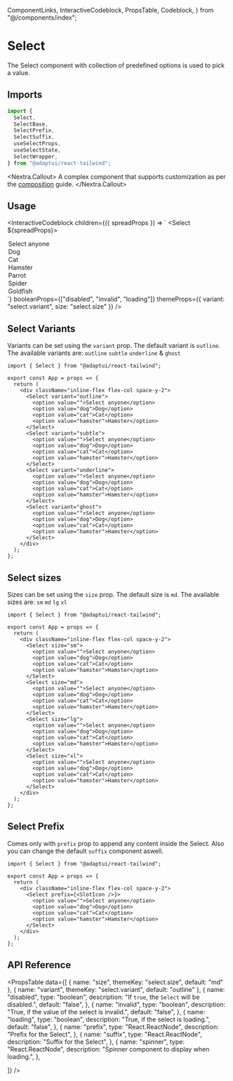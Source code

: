   ComponentLinks,
  InteractiveCodeblock,
  PropsTable,
  Codeblock,
} from "@/components/index";

# Select

The Select component with collection of predefined options is used to pick a
value.

<ComponentLinks github="select" theme="select" story="forms-select" />

## Imports

```js
import {
  Select,
  SelectBase,
  SelectPrefix,
  SelectSuffix,
  useSelectProps,
  useSelectState,
  SelectWrapper,
} from "@adaptui/react-tailwind";
```

<Nextra.Callout>
  A complex component that supports customization as per the
  [composition](/docs/composition) guide.
</Nextra.Callout>

## Usage

<InteractiveCodeblock
  children={({ spreadProps }) => `
<Select ${spreadProps}>
  <option value="">Select anyone</option>
  <option value="dog">Dog</option>
  <option value="cat">Cat</option>
  <option value="hamster">Hamster</option>
  <option value="parrot">Parrot</option>
  <option value="spider">Spider</option>
  <option value="goldfish">Goldfish</option>
</Select>`}
  booleanProps={["disabled", "invalid", "loading"]}
  themeProps={{ variant: "select.variant", size: "select.size" }}
/>

## Select Variants

Variants can be set using the `variant` prop. The default variant is `outline`.
The available variants are: `outline` `subtle` `underline` & `ghost`

<Codeblock live noInline>

```
import { Select } from "@adaptui/react-tailwind";

export const App = props => {
  return (
    <div className="inline-flex flex-col space-y-2">
      <Select variant="outline">
        <option value="">Select anyone</option>
        <option value="dog">Dog</option>
        <option value="cat">Cat</option>
        <option value="hamster">Hamster</option>
      </Select>
      <Select variant="subtle">
        <option value="">Select anyone</option>
        <option value="dog">Dog</option>
        <option value="cat">Cat</option>
        <option value="hamster">Hamster</option>
      </Select>
      <Select variant="underline">
        <option value="">Select anyone</option>
        <option value="dog">Dog</option>
        <option value="cat">Cat</option>
        <option value="hamster">Hamster</option>
      </Select>
      <Select variant="ghost">
        <option value="">Select anyone</option>
        <option value="dog">Dog</option>
        <option value="cat">Cat</option>
        <option value="hamster">Hamster</option>
      </Select>
    </div>
  );
};
```

</Codeblock>

## Select sizes

Sizes can be set using the `size` prop. The default size is `md`. The available
sizes are: `sm` `md` `lg` `xl`

<Codeblock live noInline>

```
import { Select } from "@adaptui/react-tailwind";

export const App = props => {
  return (
    <div className="inline-flex flex-col space-y-2">
      <Select size="sm">
        <option value="">Select anyone</option>
        <option value="dog">Dog</option>
        <option value="cat">Cat</option>
        <option value="hamster">Hamster</option>
      </Select>
      <Select size="md">
        <option value="">Select anyone</option>
        <option value="dog">Dog</option>
        <option value="cat">Cat</option>
        <option value="hamster">Hamster</option>
      </Select>
      <Select size="lg">
        <option value="">Select anyone</option>
        <option value="dog">Dog</option>
        <option value="cat">Cat</option>
        <option value="hamster">Hamster</option>
      </Select>
      <Select size="xl">
        <option value="">Select anyone</option>
        <option value="dog">Dog</option>
        <option value="cat">Cat</option>
        <option value="hamster">Hamster</option>
      </Select>
    </div>
  );
};
```

</Codeblock>

## Select Prefix

Comes only with `prefix` prop to append any content inside the Select. Also you
can change the default `suffix` component aswell.

<Codeblock live noInline>

```
import { Select } from "@adaptui/react-tailwind";

export const App = props => {
  return (
    <div className="inline-flex flex-col space-y-2">
      <Select prefix={<SlotIcon />}>
        <option value="">Select anyone</option>
        <option value="dog">Dog</option>
        <option value="cat">Cat</option>
        <option value="hamster">Hamster</option>
      </Select>
    </div>
  );
};
```

</Codeblock>

## API Reference

<PropsTable
  data={[
    { name: "size", themeKey: "select.size", default: "md" },
    { name: "variant", themeKey: "select.variant", default: "outline" },
    {
      name: "disabled",
      type: "boolean",
      description: "If `true`, the `Select` will be disabled.",
      default: "false",
    },
    {
      name: "invalid",
      type: "boolean",
      description: "True, if the value of the select is invalid.",
      default: "false",
    },
    {
      name: "loading",
      type: "boolean",
      description: "True, if the select is loading.",
      default: "false",
    },
    {
      name: "prefix",
      type: "React.ReactNode",
      description: "Prefix for the Select",
    },
    {
      name: "suffix",
      type: "React.ReactNode",
      description: "Suffix for the Select",
    },
    {
      name: "spinner",
      type: "React.ReactNode",
      description: "Spinner component to display when loading.",
    },

]} />
